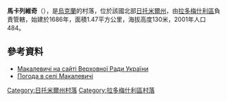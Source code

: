 {{coord|50|41|4|N|29|31|27|E|scale:30000|display=title}}

'''馬卡列維奇'''（{{lang-uk|Макалевичі}}），是[[烏克蘭|烏克蘭]]的村落，位於該國北部[[日托米爾州|日托米爾州]]，由[[拉多梅什利區|拉多梅什利區]]負責管轄，始建於1686年，面積1.47平方公里，海拔高度130米，2001年人口484。

==參考資料==
* [http://w1.c1.rada.gov.ua/pls/z7502/A005?rf7571=10553 Макалевичі на сайті Верховної Ради України]{{dead link|date=2018年5月 |bot=InternetArchiveBot |fix-attempted=yes }}
* [http://weather.in.ua/ua/zhitomirskaja/14363 Погода в селі Макалевичі] {{Wayback|url=http://weather.in.ua/ua/zhitomirskaja/14363 |date=20160305215518 }}

{{DEFAULTSORT:Макалевичі}}
[[Category:日托米爾州村落|Category:日托米爾州村落]]
[[Category:拉多梅什利區村落|Category:拉多梅什利區村落]]


{{Zhytomyr-geo-stub}}